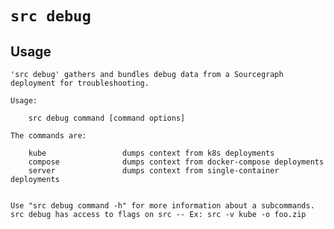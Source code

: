 # `src debug`



## Usage

```
'src debug' gathers and bundles debug data from a Sourcegraph deployment for troubleshooting.

Usage:

	src debug command [command options]

The commands are:

	kube                 dumps context from k8s deployments
	compose              dumps context from docker-compose deployments
	server               dumps context from single-container deployments
	

Use "src debug command -h" for more information about a subcommands.
src debug has access to flags on src -- Ex: src -v kube -o foo.zip



```
	
